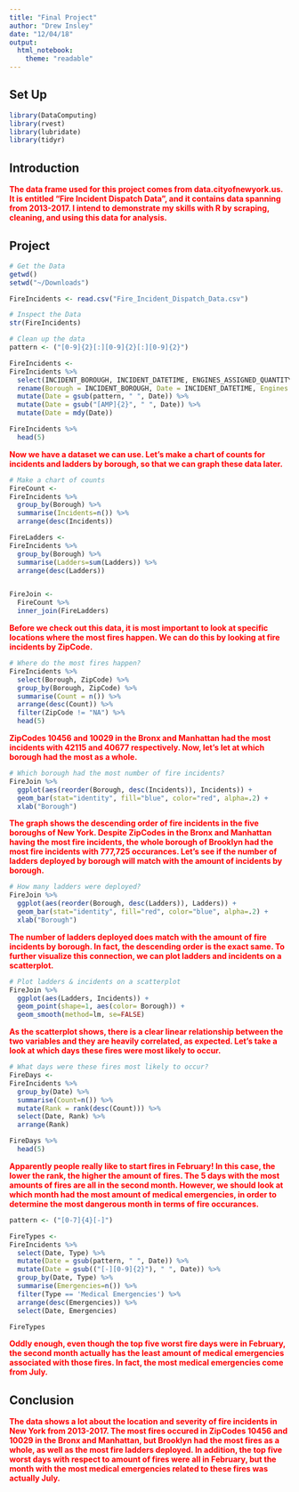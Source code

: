 ```yaml
---
title: "Final Project"
author: "Drew Insley"
date: "12/04/18"
output:
  html_notebook:
    theme: "readable"
---
```


## Set Up

```r
library(DataComputing)
library(rvest)
library(lubridate)
library(tidyr)
```

## Introduction

<span style="color:red">**The data frame used for this project comes from data.cityofnewyork.us. It is entitled "Fire Incident Dispatch Data", and it contains data spanning from 2013-2017. I intend to demonstrate my skills with R by scraping, cleaning, and using this data for analysis.**</span>

## Project

```r
# Get the Data
getwd()
setwd("~/Downloads")

FireIncidents <- read.csv("Fire_Incident_Dispatch_Data.csv")
```

```r
# Inspect the Data
str(FireIncidents)
```

```r
# Clean up the data
pattern <- ("[0-9]{2}[:][0-9]{2}[:][0-9]{2}")

FireIncidents <-
FireIncidents %>%
  select(INCIDENT_BOROUGH, INCIDENT_DATETIME, ENGINES_ASSIGNED_QUANTITY, INCIDENT_CLASSIFICATION_GROUP, ZIPCODE, LADDERS_ASSIGNED_QUANTITY) %>%
  rename(Borough = INCIDENT_BOROUGH, Date = INCIDENT_DATETIME, Engines = ENGINES_ASSIGNED_QUANTITY, Type = INCIDENT_CLASSIFICATION_GROUP, Ladders = LADDERS_ASSIGNED_QUANTITY, ZipCode = ZIPCODE) %>%
  mutate(Date = gsub(pattern, " ", Date)) %>%
  mutate(Date = gsub("[AMP]{2}", " ", Date)) %>%
  mutate(Date = mdy(Date))

FireIncidents %>%
  head(5)
```

<span style="color:red">**Now we have a dataset we can use. Let's make a chart of counts for incidents and ladders by borough, so that we can graph these data later.**</span>

```r
# Make a chart of counts
FireCount <-
FireIncidents %>%
  group_by(Borough) %>%
  summarise(Incidents=n()) %>%
  arrange(desc(Incidents))

FireLadders <-
FireIncidents %>%
  group_by(Borough) %>%
  summarise(Ladders=sum(Ladders)) %>%
  arrange(desc(Ladders))


FireJoin <-
  FireCount %>%
  inner_join(FireLadders)
```

<span style="color:red">**Before we check out this data, it is most important to look at specific locations where the most fires happen. We can do this by looking at fire incidents by ZipCode.**</span>

```r
# Where do the most fires happen?
FireIncidents %>%
  select(Borough, ZipCode) %>%
  group_by(Borough, ZipCode) %>%
  summarise(Count = n()) %>%
  arrange(desc(Count)) %>%
  filter(ZipCode != "NA") %>%
  head(5)
```

<span style="color:red">**ZipCodes 10456 and 10029 in the Bronx and Manhattan had the most incidents with 42115 and 40677 respectively. Now, let's let at which borough had the most as a whole.**</span>

```r
# Which borough had the most number of fire incidents?
FireJoin %>%
  ggplot(aes(reorder(Borough, desc(Incidents)), Incidents)) +
  geom_bar(stat="identity", fill="blue", color="red", alpha=.2) +
  xlab("Borough")
```

<span style="color:red">**The graph shows the descending order of fire incidents in the five boroughs of New York. Despite ZipCodes in the Bronx and Manhattan having the most fire incidents, the whole borough of Brooklyn had the most fire incidents with 777,725 occurances. Let's see if the number of ladders deployed by borough will match with the amount of incidents by borough.**</span>

```r
# How many ladders were deployed?
FireJoin %>%
  ggplot(aes(reorder(Borough, desc(Ladders)), Ladders)) +
  geom_bar(stat="identity", fill="red", color="blue", alpha=.2) +
  xlab("Borough")
```

<span style="color:red">**The number of ladders deployed does match with the amount of fire incidents by borough. In fact, the descending order is the exact same. To further visualize this connection, we can plot ladders and incidents on a scatterplot.**
</span>
```r
# Plot ladders & incidents on a scatterplot
FireJoin %>%
  ggplot(aes(Ladders, Incidents)) +
  geom_point(shape=1, aes(color= Borough)) +
  geom_smooth(method=lm, se=FALSE)
```



<span style="color:red">**As the scatterplot shows, there is a clear linear relationship between the two variables and they are heavily correlated, as expected. Let's take a look at which days these fires were most likely to occur.**</span>

```r
# What days were these fires most likely to occur?
FireDays <-
FireIncidents %>%
  group_by(Date) %>%
  summarise(Count=n()) %>%
  mutate(Rank = rank(desc(Count))) %>%
  select(Date, Rank) %>%
  arrange(Rank)

FireDays %>%
  head(5)
```

<span style="color:red">**Apparently people really like to start fires in February! In this case, the lower the rank, the higher the amount of fires. The 5 days with the most amounts of fires are all in the second month. However, we should look at which month had the most amount of medical emergencies, in order to determine the most dangerous month in terms of fire occurances.**</span>

```r
pattern <- ("[0-7]{4}[-]")

FireTypes <-
FireIncidents %>%
  select(Date, Type) %>%
  mutate(Date = gsub(pattern, " ", Date)) %>%
  mutate(Date = gsub(("[-][0-9]{2}"), " ", Date)) %>%
  group_by(Date, Type) %>%
  summarise(Emergencies=n()) %>%
  filter(Type == 'Medical Emergencies') %>%
  arrange(desc(Emergencies)) %>%
  select(Date, Emergencies)

FireTypes
```

<span style="color:red">**Oddly enough, even though the top five worst fire days were in February, the second month actually has the least amount of medical emergencies associated with those fires. In fact, the most medical emergencies come from July.**
</span>

## Conclusion

<span style="color:red">**The data shows a lot about the location and severity of fire incidents in New York from 2013-2017. The most fires occured in ZipCodes 10456 and 10029 in the Bronx and Manhattan, but Brooklyn had the most fires as a whole, as well as the most fire ladders deployed. In addition, the top five worst days with respect to amount of fires were all in February, but the month with the most medical emergencies related to these fires was actually July.**
</span>






